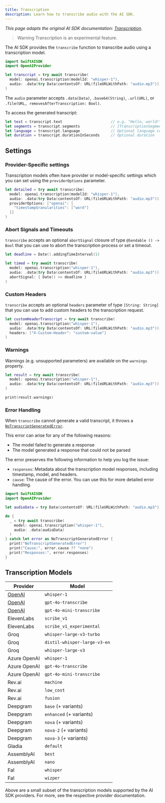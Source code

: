 ```yaml
---
title: Transcription
description: Learn how to transcribe audio with the AI SDK.
---
```


_This page adapts the original AI SDK documentation: [Transcription](https://ai-sdk.dev/docs/ai-sdk-core/transcription)._ 

> Warning
> Transcription is an experimental feature.

The AI SDK provides the `transcribe`
function to transcribe audio using a transcription model.

```swift
import SwiftAISDK
import OpenAIProvider

let transcript = try await transcribe(
  model: openai.transcription(modelId: "whisper-1"),
  audio: .data(try Data(contentsOf: URL(fileURLWithPath: "audio.mp3")))
)
```

The `audio` parameter accepts `.data(Data)`, `.base64(String)`, `.url(URL)`, or `.file(URL, removesAfterTranscription: Bool)`.

To access the generated transcript:

```swift
let text = transcript.text                      // e.g. "Hello, world!"
let segments = transcript.segments              // [TranscriptionSegment]
let language = transcript.language              // Optional language code
let duration = transcript.durationInSeconds     // Optional duration
```

## Settings

### Provider-Specific settings

Transcription models often have provider or model-specific settings which you can set using the `providerOptions` parameter.

```swift highlight="8-12"
let detailed = try await transcribe(
  model: openai.transcription(modelId: "whisper-1"),
  audio: .data(try Data(contentsOf: URL(fileURLWithPath: "audio.mp3"))),
  providerOptions: ["openai": [
    "timestampGranularities": ["word"]
  ]]
)
```

### Abort Signals and Timeouts

`transcribe` accepts an optional `abortSignal` closure of type `@Sendable () -> Bool`
that you can use to abort the transcription process or set a timeout.

```swift highlight="8"
let deadline = Date().addingTimeInterval(1)

let timed = try await transcribe(
  model: openai.transcription("whisper-1"),
  audio: .data(try Data(contentsOf: URL(fileURLWithPath: "audio.mp3"))),
  abortSignal: { Date() >= deadline }
)
```

### Custom Headers

`transcribe` accepts an optional `headers` parameter of type `[String: String]`
that you can use to add custom headers to the transcription request.

```swift highlight="8"
let customHeaderTranscript = try await transcribe(
  model: openai.transcription("whisper-1"),
  audio: .data(try Data(contentsOf: URL(fileURLWithPath: "audio.mp3"))),
  headers: ["X-Custom-Header": "custom-value"]
)
```

### Warnings

Warnings (e.g. unsupported parameters) are available on the `warnings` property.

```swift
let result = try await transcribe(
  model: openai.transcription("whisper-1"),
  audio: .data(try Data(contentsOf: URL(fileURLWithPath: "audio.mp3")))
)

print(result.warnings)
```

### Error Handling

When `transcribe` cannot generate a valid transcript, it throws a [`NoTranscriptGeneratedError`](/ai-sdk-core/error-handling).

This error can arise for any of the following reasons:

- The model failed to generate a response
- The model generated a response that could not be parsed

The error preserves the following information to help you log the issue:

- `responses`: Metadata about the transcription model responses, including timestamp, model, and headers.
- `cause`: The cause of the error. You can use this for more detailed error handling.

```swift
import SwiftAISDK
import OpenAIProvider

let audioData = try Data(contentsOf: URL(fileURLWithPath: "audio.mp3"))

do {
  _ = try await transcribe(
    model: openai.transcription("whisper-1"),
    audio: .data(audioData)
  )
} catch let error as NoTranscriptGeneratedError {
  print("NoTranscriptGeneratedError")
  print("Cause:", error.cause ?? "none")
  print("Responses:", error.responses)
}
```

## Transcription Models

| Provider                                                                  | Model                        |
| ------------------------------------------------------------------------- | ---------------------------- |
| [OpenAI](/providers/openai#transcription-models)         | `whisper-1`                  |
| [OpenAI](/providers/openai#transcription-models)         | `gpt-4o-transcribe`          |
| [OpenAI](/providers/openai#transcription-models)         | `gpt-4o-mini-transcribe`     |
| ElevenLabs | `scribe_v1`                  |
| ElevenLabs | `scribe_v1_experimental`     |
| Groq             | `whisper-large-v3-turbo`     |
| Groq             | `distil-whisper-large-v3-en` |
| Groq             | `whisper-large-v3`           |
| Azure OpenAI    | `whisper-1`                  |
| Azure OpenAI    | `gpt-4o-transcribe`          |
| Azure OpenAI    | `gpt-4o-mini-transcribe`     |
| Rev.ai          | `machine`                    |
| Rev.ai          | `low_cost`                   |
| Rev.ai          | `fusion`                     |
| Deepgram     | `base` (+ variants)          |
| Deepgram     | `enhanced` (+ variants)      |
| Deepgram     | `nova` (+ variants)          |
| Deepgram     | `nova-2` (+ variants)        |
| Deepgram     | `nova-3` (+ variants)        |
| Gladia         | `default`                    |
| AssemblyAI | `best`                       |
| AssemblyAI | `nano`                       |
| Fal               | `whisper`                    |
| Fal               | `wizper`                     |

Above are a small subset of the transcription models supported by the AI SDK providers. For more, see the respective provider documentation.
